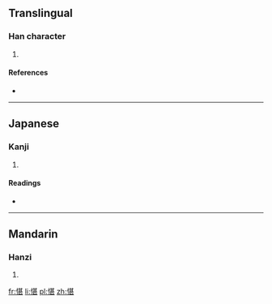 ==Translingual==

===Han character===
{{Han char|rn=61|rad=心|as=09|sn=12|four=9401<sub>1</sub>|canj=心廿一女 (PTMV)}}

# {{defn|Han|sort=心09}}

====References====
* {{Han ref|kx=0395.060|dkj=10940|dj=0731.160|hdz=42326.010|uh=6116|ud=24854|bh=D942|bd=55618}}

----

==Japanese==

===Kanji===
{{ja-kanji|grade=|rs=心09}}

# {{defn|Japanese|sort=心09}}

====Readings====
* {{ja-readings|on=[[しん]] (shin), [[じん]] (jin), [[たん]] (tan), [[とん]] (ton)|kun=[[まこと]] (makoto), [[たのしむ]] (tanoshimu)}}

----

==Mandarin==

===Hanzi===
{{cmn-hanzi|pin=[[chén]] ([[chen2]])|wg=ch'en<sup>2</sup>}}

# {{defn|Mandarin|sort=心09}}

[[fr:愖]]
[[li:愖]]
[[pl:愖]]
[[zh:愖]]